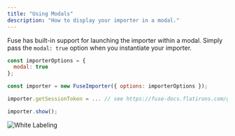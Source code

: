 ```yaml
---
title: "Using Modals"
description: "How to display your importer in a modal."
---
```


Fuse has built-in support for launching the importer within a modal. Simply pass the `modal: true` option when you instantiate your importer.

```javascript
const importerOptions = {
  modal: true 
};

const importer = new FuseImporter({ options: importerOptions });

importer.getSessionToken = ... // see https://fuse-docs.flatirons.com/getting-started/sessions

importer.show();
```

![White Labeling](../images/modal.png)
